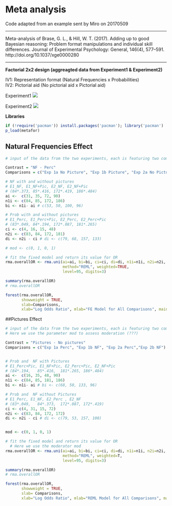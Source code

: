 # Meta analysis

Code adapted from an example sent by Miro on 20170509

***
Meta-analysis of Brase, G. L., & Hill, W. T. (2017). Adding up to good Bayesian reasoning: Problem format manipulations and individual skill differences. Journal of Experimental Psychology: General, 146(4), 577–591. http://doi.org/10.1037/xge0000280  

***


**Factorial 2x2 design (aggreagted data from Experiment1 & Experiment2)**  

IV1: Representation format (Natural Frequencies x Probabilities)  
IV2: Pictorial aid (No pictorial aid x Pictorial aid)



Experiment1
![](/home/emrys/gorkang@gmail.com/RESEARCH/TECNICAS/R - Statistics/R_Statistics_Manual/Images/Data_analysis/Meta_analysis/Brase_Experiment_1.png)  

Experiment2
![](/home/emrys/gorkang@gmail.com/RESEARCH/TECNICAS/R - Statistics/R_Statistics_Manual/Images/Data_analysis/Meta_analysis/Brase_Experiment_2.png)  


**Libraries**
```r
if (!require('pacman')) install.packages('pacman'); library('pacman')
p_load(metafor)
```

## Natural Frequencies Effect

```r

# input of the data from the two experiments, each is featuring two comparison (note: ai to di are corresponding to the 2x2 table, n1i and n2i are row sums)

Contrast = "NF - Perc"
Comparisons = c("Exp 1a No Picture", "Exp 1b Picture", "Exp 2a No Picture","Exp 2b Picture")

# NF with and without pictures
# E1_NF, E1_NF+Pic, E2_NF, E2_NF+Pic
# (84*.373, 85*.416, 172*.419, 186*.484)
ai <-  c(31, 35, 72, 90)
n1i <- c(84, 85, 172, 186)
bi <- n1i- ai # c(53, 50, 100, 96)

# Prob with and without pictures
# E1_Perc, E1_Perc+Pic, E2_Perc, E2_Perc+Pic
# (83*.049, 84*.194, 172*.087, 181*.265)
ci <- c(4, 16, 15, 48)
n2i <- c(83, 84, 172, 181)
di <- n2i - ci # di <- c(79, 68, 157, 133)

# mod <- c(0, 1, 0, 1)

# fit the fixed model and return its value for OR
rma.overallOR <- rma.uni(ai=ai, bi=bi, ci=ci, di=di, n1i=n1i, n2i=n2i, measure="OR", 
                         method="REML", weighted=TRUE,
                         level=95, digits=3)

summary(rma.overallOR)
# rma.overallOR

forest(rma.overallOR, 
       showweight = TRUE,
       slab=Comparisons, 
       xlab="Log Odds Ratio", mlab="FE Model for All Comparisons", main = Contrast )

```


##Pictures Effect

```r

# input of the data from the two experiments, each is featuring two comparison (note: ai to di are corresponding to the 2x2 table, n1i and n2i are row sums)
# Here we use the parameter mod to assess moderation (???)

Contrast = "Pictures - No pictures"
Comparisons = c("Exp 1a Perc", "Exp 1b NF", "Exp 2a Perc","Exp 2b NF")


# Prob and  NF with Pictures
# E1_Perc+Pic, E1_NF+Pic, E2_Perc+Pic, E2_NF+Pic
# (84*.194,   85*.416,  181*.265, 186*.484)
ai <-  c(16, 35, 48, 90)
n1i <- c(84, 85, 181, 186)
bi <- n1i- ai # bi <- c(68, 50, 133, 96)

# Prob and  NF without Pictures
# E1_Perc, E1_NF, E2_Perc , E2_NF
# (83*.049,   84*.373,  172*.087, 172*.419)
ci <- c(4, 31, 15, 72)
n2i <- c(83, 84, 172, 172)
di <- n2i - ci # di <- c(79, 53, 157, 100)


mod <- c(0, 1, 0, 1)

# fit the fixed model and return its value for OR
  # Here we use the moderator mod
rma.overallOR <- rma.uni(ai=ai, bi=bi, ci=ci, di=di, n1i=n1i, n2i=n2i, mod=mod, measure="OR", 
                         method="REML", weighted=T,
                         level=95, digits=3)

summary(rma.overallOR)
# rma.overallOR

forest(rma.overallOR, 
       showweight = TRUE,
       slab= Comparisons, 
       xlab="Log Odds Ratio", mlab="REML Model for All Comparisons", main = Contrast)
```

